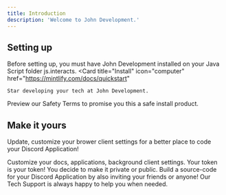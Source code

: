```yaml
---
title: Introduction
description: 'Welcome to John Development.'
---
```



## Setting up

Before setting up, you must have John Development installed on your Java Script folder js.interacts.
<CardGroup cols={2}>
  <Card
    title="Install"
    icon="computer"
    href="https://mintlify.com/docs/quickstart"
  >
    Star developing your tech at John Development.
  </Card>
  <Card
    title="Safety Terms"
    icon="discord"
    href="https://mintlify.com/docs/development"
  >
    Preview our Safety Terms to promise you this a safe install product.
  </Card>
</CardGroup>

## Make it yours

Update, customize your brower client settings for a better place to code your Discord Application!

<CardGroup cols={2}>
  <Card
    title="Customize Style"
    icon="palette"
    href="https://johndevelopment.com/customize/settings/global"
  >
    Customize your docs, applications, background client settings.
  </Card>
  <Card
    title="Token Privacy"
    icon="code"
    href="https://johndevelopment.com/tokens/api-playground/openapi"
  >
    Your token is your token! You decide to make it private or public.
  </Card>
  <Card
    title="Add Members"
    icon="screwdriver-wrench"
    href="https://johndevelopment.com/add/components/accordion"
  >
    Build a source-code for your Discord Application by also inviting your friends or anyone!
  </Card>
  <Card
    title="Need Help"
    icon="question"
    href="https://johndevelopment.com/techsupport"
  >
    Our Tech Support is always happy to help you when needed.
  </Card>
</CardGroup>

